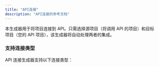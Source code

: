 ```yaml
---
title: "API连接"
description: "API连接的参考文档"
---
```





本生成器用于将项目连接到 API。只需选择源项目（将调用 API 的项目）和目标项目（您的 API 项目），该生成器将自动处理两者的集成。

### 支持连接类型

API 连接生成器支持以下连接类型：

<CardGrid>
  <LinkCard
    title="React 到 tRPC"
    description="从 React 网站调用 tRPC API"
    href="api-connection/react-trpc"
  />
  <LinkCard
    title="React 到 FastAPI"
    description="从 React 网站调用 Python FastAPI"
    href="api-connection/react-fastapi"
  />
</CardGrid>